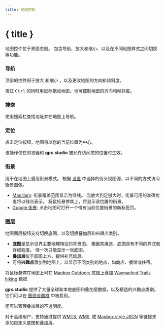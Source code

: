 ```yaml
---
title: 地图控制
---
```


<script>
</script>

# { title }

地图控件位于界面右侧。
包含导航、放大和缩小、以及在不同地图样式之间切换等功能。

### <Diff size="16" class="inline-block" style="margin-bottom: 2px" /> 导航

顶部的控件用于放大 <Plus size="16" class="inline-block" style="margin-bottom: 2px" /> 和缩小 <Minus size="16" class="inline-block" style="margin-bottom: 2px" />，以及更改地图的方向和倾斜度<Compass size="16" class="inline-block" style="margin-bottom: 2px" />。

<DocsNote>

按住 <kbd>Ctrl</kbd> 的同时用鼠标拖动地图，也可控制地图的方向和倾斜度。

</DocsNote>

### <Search size="16" class="inline-block" style="margin-bottom: 2px" /> 搜索

使用搜索栏查找地址并在地图上导航。

### <LocateFixed size="16" class="inline-block" style="margin-bottom: 2px" /> 定位

点击定位按钮，地图将以您的当前位置为中心。

<DocsNote>

该操作仅在浏览器和 <b>gpx.studio</b> 被允许访问您的位置时生效。

</DocsNote>

### <PersonStanding size="16" class="inline-block" style="margin-bottom: 2px" /> 街景

用于在地图上启用街景模式。
根据 [设置](./menu/settings) 中选择的街头视图源，以不同的方式访问街景图像。

- <a href="https://www.mapillary.com/" target="_blank">Mapillary</a>: 街景覆盖范围显示为绿线。 当放大到足够大时，街景可用的准确位置将以绿点表示。 将鼠标悬停其上，将显示该位置的街景。
- <a href="https://www.google.com/streetview/" target="_blank">Google 街景</a>: 点击地图可打开一个带有当前位置街景的新标签页。

### <Layers size="16" class="inline-block" style="margin-bottom: 2px" /> 图层

地图图层按钮支持切换底图，以及切换叠加层和兴趣点类别。

- **底图**是显示世界主要地理特征的背景图。
  根据其用途，底图具有不同的样式和详细程度。
  但一次只能显示一张底图。
- **叠加层**位于底图上方，提供补充信息。
- 可将**兴趣点**添加到地图上，以显示不同类别的地点，如商店、餐馆或住宿。

<div class="flex flex-col items-center">
    <DocsLayers />
    <span class="text-sm text-center mt-2">
        将鼠标悬停在地图上可在 <a href="https://www.mapbox.com/maps/outdoors" target="_blank">Mapbox Outdoors</a> 底图上叠加 <a href="https://hiking.waymarkedtrails.org" target="_blank">Waymarked Trails hiking</a> 数据.
    </span>
</div>

**gpx.studio** 提供了大量全球和本地底图和叠加层数据，以及精选的兴趣点类别。
它们可以在 [图层设置框](./menu/settings) 中被启用。

还可以管理叠加层的不透明度。

对于高级用户，支持通过提供 <a href="https://en.wikipedia.org/wiki/Web_Map_Tile_Service" target="_blank">WMTS</a>, <a href="https://en.wikipedia.org/wiki/Web_Map_Service" target="_blank">WMS</a>, 或 <a href="https://docs.mapbox.com/help/glossary/style/" target="_blank">Mapbox style JSON</a> 等链接来添加自定义底图和叠加层。

